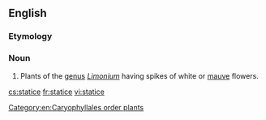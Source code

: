 ==English==
{{rfi}}
{{wikipedia|Limonium}}
{{wikispecies|Limonium}}

===Etymology===
{{rfe|lang=en}}

===Noun===
{{en-noun}}

# Plants of the [[genus]] ''[[Limonium]]'' having spikes of white or [[mauve]] flowers.

[[Category:en:Caryophyllales order plants]]

[[cs:statice]]
[[fr:statice]]
[[vi:statice]]